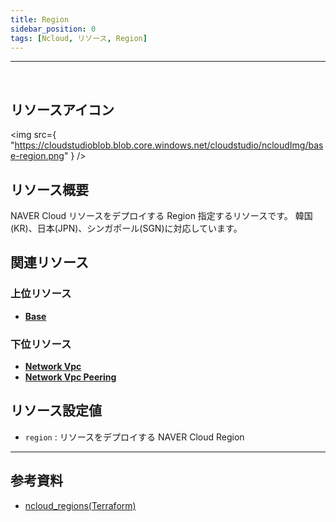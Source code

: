 ```yaml
---
title: Region
sidebar_position: 0
tags: [Ncloud, リソース, Region]
---
```


<hr />
<br />

## リソースアイコン

<img
    src={
        "https://cloudstudioblob.blob.core.windows.net/cloudstudio/ncloudImg/base-region.png"
    }
/>

## リソース概要

NAVER Cloud リソースをデプロイする Region 指定するリソースです。 韓国(KR)、日本(JPN)、シンガポール(SGN)に対応しています。

## 関連リソース

### 上位リソース

-   [**Base**](https://docs.cstudio.app/ja/docs/resource/ncloud/Base/)

### 下位リソース

-   [**Network Vpc**](https://docs.cstudio.app/ja/docs/resource/ncloud/Network/Vpc)
-   [**Network Vpc Peering**](https://docs.cstudio.app/ja/docs/resource/ncloud/Network/VpcPeering)

## リソース設定値

-   `region` : リソースをデプロイする NAVER Cloud Region

---

## 参考資料

-   [ncloud_regions(Terraform)](https://registry.terraform.io/providers/NaverCloudPlatform/ncloud/latest/docs/data-sources/regions)
